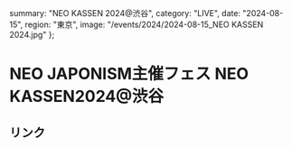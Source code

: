   summary: "NEO KASSEN 2024@渋谷",
  category: "LIVE",
  date: "2024-08-15",
  region: "東京",
  image: "/events/2024/2024-08-15_NEO KASSEN 2024.jpg"
};

# NEO JAPONISM主催フェス NEO KASSEN2024@渋谷

## リンク
